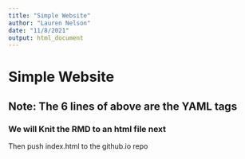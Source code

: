 ```yaml
---
title: "Simple Website"
author: "Lauren Nelson"
date: "11/8/2021"
output: html_document
---
```


# 

# Simple Website

## Note: The 6 lines of above are the YAML tags

### We will Knit the RMD to an html file next

Then push index.html to the github.io repo
